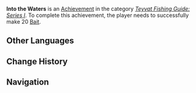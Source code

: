 {{Achievement Infobox
|title        = 
|id           = 81139
|order id     = 1131
|category     = Teyvat Fishing Guide: Series I
|description  = Successfully make 20 [[Bait]].
|requirements = 
|primogems    = 5
|tracking     = 
|topic        = 
}}
'''Into the Waters''' is an [[Achievement]] in the category ''[[Teyvat Fishing Guide: Series I]]''. To complete this achievement, the player needs to successfully make 20 [[Bait]].
<!--
==Trivia==

==Video Guides==
{{EVT
|video1   = 
|caption1 = 
}}
-->
==Other Languages==
{{Other Languages
|en      = Into the Waters
|zhs     = 尽倾江海里
|zhs_rm  = Jǐn Qīng Jiāng Hǎi Lǐ
|zht     = 盡傾江海裡
|zht_rm  = Jǐn Qīng Jiāng Hǎi Lǐ
|zh_tl   = 
|ja      = 全て江海に注ぐ
|ja_rm   = Subete Koukai ni Sosogu{{Assumed}}
|ja_tl   = Everything Flows into a Sea Bay
|ko      = 바다와 한 몸
|ko_rm   = 
|ko_tl   = 
|es      = Un cebo para atraerlos a todos
|es_tl   = 
|fr      = Un appât pour les amener tous et dans mon hameçon les lier !
|fr_tl   = A Bait to Bring Them All and in My Hook Bind Them!
|ru      = Полная чаша
|ru_tl   = 
|th      = สู่ใต้ท้องทะเล
|th_rm   = 
|th_tl   = 
|vi      = Quét Sạch Sông Biển
|vi_tl   = 
|de      = Alles ins Wasser
|de_tl   = Everything Into the Water
|id      = Ditakdirkan ke Laut dan Samudra
|id_tl   = Destined to the Sea and Ocean
|pt      = Nas Águas
|pt_tl   = 
}}

==Change History==
{{Change History|2.1}}
<!--
==References==
{{Reflist}}
-->
==Navigation==
{{Achievement Navbox|Teyvat Fishing Guide: Series I}}
